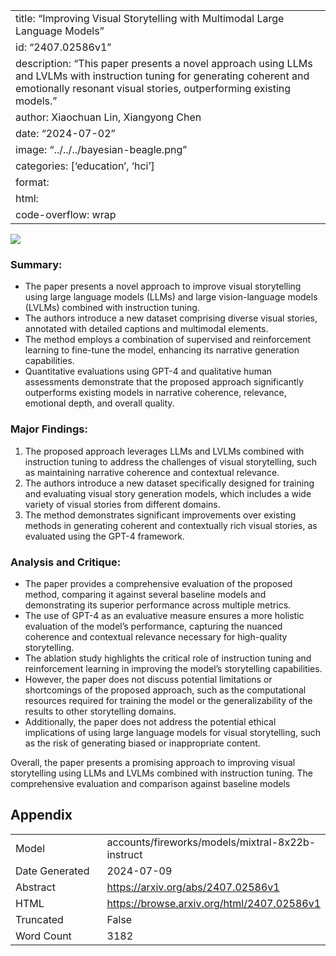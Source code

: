 
---
title: "Improving Visual Storytelling with Multimodal Large Language Models"
id: "2407.02586v1"
description: "This paper presents a novel approach using LLMs and LVLMs with instruction tuning for generating coherent and emotionally resonant visual stories, outperforming existing models."
author: Xiaochuan Lin, Xiangyong Chen
date: "2024-07-02"
image: "../../../bayesian-beagle.png"
categories: ['education', 'hci']
format:
  html:
    code-overflow: wrap
---

![](../../../bayesian-beagle.png)

### Summary:

- The paper presents a novel approach to improve visual storytelling using large language models (LLMs) and large vision-language models (LVLMs) combined with instruction tuning.
- The authors introduce a new dataset comprising diverse visual stories, annotated with detailed captions and multimodal elements.
- The method employs a combination of supervised and reinforcement learning to fine-tune the model, enhancing its narrative generation capabilities.
- Quantitative evaluations using GPT-4 and qualitative human assessments demonstrate that the proposed approach significantly outperforms existing models in narrative coherence, relevance, emotional depth, and overall quality.

### Major Findings:

1. The proposed approach leverages LLMs and LVLMs combined with instruction tuning to address the challenges of visual storytelling, such as maintaining narrative coherence and contextual relevance.
2. The authors introduce a new dataset specifically designed for training and evaluating visual story generation models, which includes a wide variety of visual stories from different domains.
3. The method demonstrates significant improvements over existing methods in generating coherent and contextually rich visual stories, as evaluated using the GPT-4 framework.

### Analysis and Critique:

- The paper provides a comprehensive evaluation of the proposed method, comparing it against several baseline models and demonstrating its superior performance across multiple metrics.
- The use of GPT-4 as an evaluative measure ensures a more holistic evaluation of the model's performance, capturing the nuanced coherence and contextual relevance necessary for high-quality storytelling.
- The ablation study highlights the critical role of instruction tuning and reinforcement learning in improving the model's storytelling capabilities.
- However, the paper does not discuss potential limitations or shortcomings of the proposed approach, such as the computational resources required for training the model or the generalizability of the results to other storytelling domains.
- Additionally, the paper does not address the potential ethical implications of using large language models for visual storytelling, such as the risk of generating biased or inappropriate content.

Overall, the paper presents a promising approach to improving visual storytelling using LLMs and LVLMs combined with instruction tuning. The comprehensive evaluation and comparison against baseline models

## Appendix

|          |          |
|----------|----------|
| Model     | accounts/fireworks/models/mixtral-8x22b-instruct       |
| Date Generated     | 2024-07-09       |
| Abstract | [https://arxiv.org/abs/2407.02586v1](https://arxiv.org/abs/2407.02586v1)        |
| HTML     | [https://browse.arxiv.org/html/2407.02586v1](https://browse.arxiv.org/html/2407.02586v1)       |
| Truncated       | False       |
| Word Count       | 3182       |